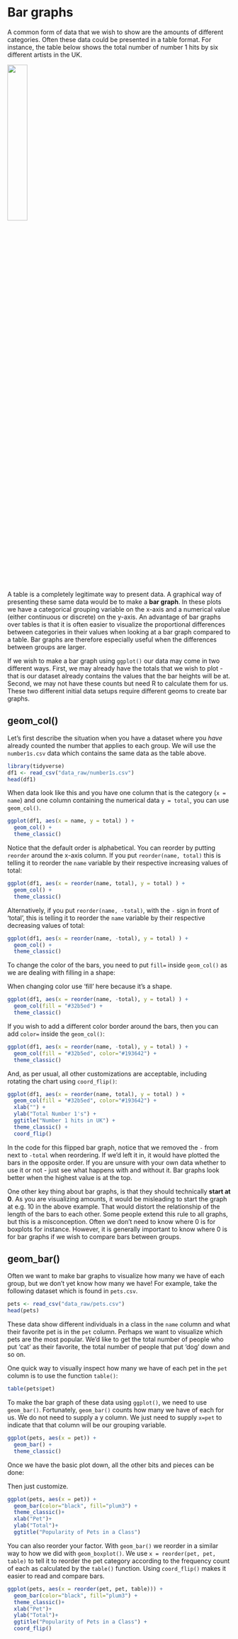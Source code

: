 # Bar graphs


A common form of data that we wish to show are the amounts of different categories. Often these data could be presented in a table format. For instance, the table below shows the total number of number 1 hits by six different artists in the UK.

![](img/tab1.png){width=30%}

A table is a completely legitimate way to present data. A graphical way of presenting these same data would be to make a **bar graph**. In these plots we have a categorical grouping variable on the x-axis and a numerical value (either continuous or discrete) on the y-axis.  An advantage of bar graphs over tables is that it is often easier to visualize the proportional differences between categories in their values when looking at a bar graph compared to a table. Bar graphs are therefore especially useful when the differences between groups are larger. 


If we wish to make a bar graph using `ggplot()` our data may come in two different ways. First, we may already have the totals that we wish to plot - that is our dataset already contains the values that the bar heights will be at.  Second, we may not have these counts but need R to calculate them for us. These two different initial data setups require different geoms to create bar graphs.


## **geom_col()**

Let's first describe the situation when you have a dataset where you *have* already counted the number that applies to each group. We will use the `number1s.csv` data which contains the same data as the table above. 


```r
library(tidyverse)
df1 <- read_csv("data_raw/number1s.csv")
head(df1)
```

When data look like this and you have one column that is the category (`x = name`) and one column containing the numerical data `y = total`, you can use `geom_col()`.  

```r
ggplot(df1, aes(x = name, y = total) ) + 
  geom_col() +
  theme_classic()
```


Notice that the default order is alphabetical. You can reorder by putting `reorder` around the x-axis column. If you put `reorder(name, total)` this is telling it to reorder the `name` variable by their respective increasing values of total:

```r
ggplot(df1, aes(x = reorder(name, total), y = total) ) +
  geom_col() +
  theme_classic()
```


Alternatively, if you put `reorder(name, -total)`, with the `-` sign in front of 'total', this is telling it to reorder the `name` variable by their respective decreasing values of total:


```r
ggplot(df1, aes(x = reorder(name, -total), y = total) ) + 
  geom_col() +
  theme_classic()
```

 To change the color of the bars, you need to put `fill=` inside `geom_col()` as we are dealing with filling in a shape: 

When changing color use 'fill' here because it's a shape.
```r
ggplot(df1, aes(x = reorder(name, -total), y = total) ) + 
  geom_col(fill = "#32b5ed") +
  theme_classic()
```

If you wish to add a different color border around the bars, then you can add `color=` inside the `geom_col()`:


```r
ggplot(df1, aes(x = reorder(name, -total), y = total) ) + 
  geom_col(fill = "#32b5ed", color="#193642") +
  theme_classic()
```


And, as per usual, all other customizations are acceptable, including rotating the chart using `coord_flip()`: 

```r
ggplot(df1, aes(x = reorder(name, total), y = total) ) + 
  geom_col(fill = "#32b5ed", color="#193642") +
  xlab("") +
  ylab("Total Number 1's") +
  ggtitle("Number 1 hits in UK") +
  theme_classic() +
  coord_flip()
```

In the code for this flipped bar graph, notice that we removed the `-` from next to `-total` when reordering. If we'd left it in, it would have plotted the bars in the opposite order. If you are unsure with your own data whether to use it or not - just see what happens with and without it. Bar graphs look better when the highest value is at the top.

One other key thing about bar graphs, is that they should technically **start at 0**. As you are visualizing amounts, it would be misleading to start the graph at e.g. 10 in the above example. That would distort the relationship of the length of the bars to each other. Some people extend this rule to all graphs, but this is a misconception. Often we don't need to know where 0 is for boxplots for instance. However, it is generally important to know where 0 is for bar graphs if we wish to compare bars between groups.



## **geom_bar()**

Often we want to make bar graphs to visualize how many we have of each group, but we don't yet know how many we have! For example, take the following dataset which is found in `pets.csv`.

```r
pets <- read_csv("data_raw/pets.csv")
head(pets)
```

These data show different individuals in a class in the `name` column and what their favorite pet is in the `pet` column. Perhaps we want to visualize which pets are the most popular. We'd like to get the total number of people who put 'cat' as their favorite, the total number of people that put 'dog' down and so on.

One quick way to visually inspect how many we have of each pet in the `pet` column is to use the function `table()`:
```r
table(pets$pet)
```



To make the bar graph of these data using `ggplot()`, we need to use `geom_bar()`. Fortunately, `geom_bar()` counts how many we have of each for us. We do not need to supply a y column. We just need to supply `x=pet` to indicate that that column will be our grouping variable.

```r
ggplot(pets, aes(x = pet)) + 
  geom_bar() +
  theme_classic()
```


Once we have the basic plot down, all the other bits and pieces can be done:


Then just customize.
```r
ggplot(pets, aes(x = pet)) + 
  geom_bar(color="black", fill="plum3") +
  theme_classic()+
  xlab("Pet")+
  ylab("Total")+
  ggtitle("Popularity of Pets in a Class")
```


You can also reorder your factor. With `geom_bar()` we reorder in a similar way to how we did with `geom_boxplot()`. We use `x = reorder(pet, pet, table)` to tell it to reorder the pet category according to the frequency count of each as calculated by the `table()` function.  Using `coord_flip()` makes it easier to read and compare bars.

```r
ggplot(pets, aes(x = reorder(pet, pet, table))) + 
  geom_bar(color="black", fill="plum3") +
  theme_classic()+
  xlab("Pet")+
  ylab("Total")+
  ggtitle("Popularity of Pets in a Class") +
  coord_flip()
```

<br><br><br>

